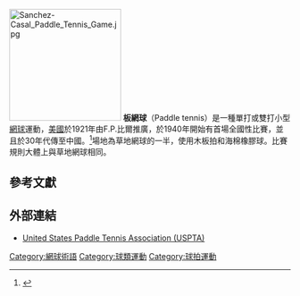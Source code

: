 [[File:Sanchez-Casal_Paddle_Tennis_Game.jpg|200px]]
'''板網球'''（Paddle tennis）是一種單打或雙打小型[[網球|網球]]運動，[[美國|美國]]於1921年由F.P.比爾推廣，於1940年開始有首場全國性比賽，並且於30年代傳至中國。<ref>{{Cite web |url=http://www.ctsports.com.cn/wangqiu/tennisBaiKe/wangqiuzhishi-banwangqiu.html |title=网球知识：板网球－从网球派生出来运动 |access-date=2012-03-24 |archive-url=https://web.archive.org/web/20111127154605/http://www.ctsports.com.cn/wangqiu/tennisBaiKe/wangqiuzhishi-banwangqiu.html |archive-date=2011-11-27 |dead-url=yes }}</ref>場地為草地網球的一半，使用木板拍和海棉橡膠球。比賽規則大體上與草地網球相同。

==參考文獻==
{{reflist}}
== 外部連結 ==
*[https://web.archive.org/web/20171204114611/http://www.theuspta.com/ United States Paddle Tennis Association (USPTA)]

[[Category:網球術語|Category:網球術語]]
[[Category:球類運動|Category:球類運動]]
[[Category:球拍運動|Category:球拍運動]]